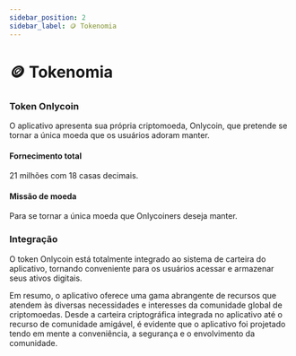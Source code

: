 ```yaml
---
sidebar_position: 2
sidebar_label: 🪙 Tokenomia
---
```


# 🪙 Tokenomia

### Token Onlycoin

O aplicativo apresenta sua própria criptomoeda, Onlycoin, que pretende se tornar a única moeda que os usuários adoram manter.

#### Fornecimento total

21 milhões com 18 casas decimais.

#### Missão de moeda

Para se tornar a única moeda que Onlycoiners deseja manter.

### Integração

O token Onlycoin está totalmente integrado ao sistema de carteira do aplicativo, tornando conveniente para os usuários acessar e armazenar seus ativos digitais.

Em resumo, o aplicativo oferece uma gama abrangente de recursos que atendem às diversas necessidades e interesses da comunidade global de criptomoedas. Desde a carteira criptográfica integrada no aplicativo até o recurso de comunidade amigável, é evidente que o aplicativo foi projetado tendo em mente a conveniência, a segurança e o envolvimento da comunidade.
